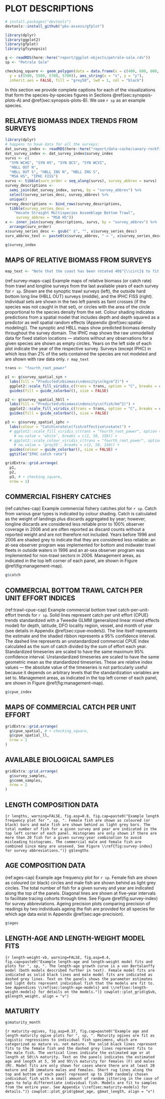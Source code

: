 # PLOT DESCRIPTIONS {#sec:plot-descriptions}

```r
# install.packages("devtools")
devtools::install_github("pbs-assess/gfplot")
```

```r
library(dplyr)
library(ggplot2)
library(gfplot)
library(gfsynopsis)
```

```r
g <- readRDS(here::here("report/ggplot-objects/petrale-sole.rds"))
sp <- "Petrale Sole"
```

<!-- A fake square to use to get the aspect ratio of the maps correct: -->

```r
checking_square <- geom_polygon(data = data.frame(x = c(400, 600, 600, 400),
  y = c(5500, 5500, 5700, 5700)), aes_string(x = "x", y = "y"),
  inherit.aes = FALSE, fill = "grey50", lwd = 1, col = "black")
```

In this section we provide complete captions for each of the
visualizations that form the species-by-species figures in
Sections \@ref(sec:synopsis-plots-A) and \@ref(sec:synopsis-plots-B). We use `r sp` as an example species.

\clearpage

## RELATIVE BIOMASS INDEX TRENDS FROM SURVEYS

```r
library(dplyr)
# happens to have data for all the surveys:
dat_survey_index <- readRDS(here::here("report/data-cache/canary-rockfish.rds"))
dat_survey_index <- dat_survey_index$survey_index
survs <- c(
  "SYN WCHG", "SYN HS", "SYN QCS", "SYN WCVI",
  "HBLL OUT N",
  "HBLL OUT S", "HBLL INS N", "HBLL INS S",
  "MSA HS", "IPHC FISS")
survs <- tibble(surv_order = seq_along(survs), survey_abbrev = survs)
survey_descriptions <-
  semi_join(dat_survey_index, survs, by = "survey_abbrev") %>%
  select(survey_series_desc, survey_abbrev) %>%
  unique()
survey_descriptions <- bind_rows(survey_descriptions,
  tibble(survey_series_desc =
    "Hecate Straight Multispecies Assemblage Bottom Trawl",
     survey_abbrev = "MSA HS"))
x <- inner_join(survey_descriptions, survs, by = "survey_abbrev") %>%
  arrange(surv_order)
x$survey_series_desc <- gsub(" $", "", x$survey_series_desc)
surv_abbrev_text <- paste0(x$survey_abbrev, " = ", x$survey_series_desc, collapse = ", ")
```

```r
g$survey_index
```

\clearpage

## MAPS OF RELATIVE BIOMASS FROM SURVEYS

```r
map_text <- "Note that the coast has been rotated 40$^{\\circ}$ to fit all the maps in the available space. Depth contours are shown at 100m, 200m, and 500m."
```

<!-- TODO: Add back the checking square and make sure these maps are still the right aspect ratio. -->

(ref:survey-maps-cap) Example maps of relative biomass (or catch rate) from
trawl and longline surveys from the last available years of each survey for 
`r sp`. Shown are the synoptic trawl surveys (left), the outside hard bottom long
line (HBLL OUT) surveys (middle), and the IPHC FISS (right). Individual sets are
shown in the two left panels as faint crosses (if the species was not caught in
that set), or circles with the area of the circle proportional to the species
density from the set. Colour shading indicates predictions from a spatial model
that includes depth and depth squared as a predictor as well spatial random
effects (Appendix \@ref(sec:spatial-modeling)). The synoptic and HBLL maps show
predicted biomass density throughout the survey domain. The IPHC map shows the
raw unmodelled data for fixed station locations --- stations without any
observations for a given species are shown as empty circles. Years on the left
side of each plot indicate the year of the respective survey. Surveys (except
IPHC) in which less than 2\% of the sets contained the species are not modeled and are shown with raw data only. `r map_text`

```r

trans <- "fourth_root_power"

p1 <- g$survey_spatial_syn +
  labs(fill = "Predicted\nbiomass\ndensity\n(kg/m^2)") +
  ggplot2::scale_fill_viridis_c(trans = trans, option = "C", breaks = c(0.1, 0.6)) +
  guides(fill = guide_colorbar(), size = FALSE)

p2 <- g$survey_spatial_hbll +
  labs(fill = "Predicted\nbiomass\ndensity\n(fish/km^2)") +
  ggplot2::scale_fill_viridis_c(trans = trans, option = "C", breaks = c(2, 10, 50)) +
  guides(fill = guide_colorbar(), size = FALSE)

p3 <- g$survey_spatial_iphc +
  labs(colour = "Catch\nrate\n(fish/effective\nskate)") +
  # ggplot2::scale_fill_viridis_c(trans = "fourth_root_power", option = "C",
    # na.value = 'white', breaks = c(2, 50, 150)) +
  # ggplot2::scale_colour_viridis_c(trans = "fourth_root_power", option = "C",
    # na.value = 'grey35', breaks = c(2, 50, 150)) +
  guides(colour = guide_colorbar(), size = FALSE) +
  ggtitle("IPHC catch rate")

gridExtra::grid.arrange(
  p1,
  p2,
  p3, # + checking_square,
  nrow = 1)
```

\clearpage

## COMMERCIAL FISHERY CATCHES

<!-- % TODO: Might need to preface with the commercial groundfish area map or provide a link to groundfish webpage: http://www.pac.dfo-mpo.gc.ca/fm-gp/commercial/ground-fond/index-eng.html See also for North to South orientation of plots: coastwide, 5CDE, 5AB, 3CD. -->

(ref:catches-cap) Example commercial fishery catches plot for `r sp`. Catch from various gear types is indicated by colour shading. Catch is calculated as the weight of landings plus discards aggregated by year; however, longline discards are considered less reliable prior to 100% observer coverage in 2006 and are often reported as discard counts without a reported weight and are not therefore not included. Years before 1996 and 2006 are shaded grey to indicate that they are considered less reliable: an at-sea observer program was implemented for bottom and midwater trawl fleets in outside waters in 1996 and an at-sea observer program was implemented for non-trawl sectors in 2006. Management areas, as indicated in the top left corner of each panel, are shown in Figure \@ref(fig:management-map).

```r
g$catch
```

\clearpage

## COMMERCIAL BOTTOM TRAWL CATCH PER UNIT EFFORT INDICES

(ref:trawl-cpue-cap) Example commercial bottom trawl catch-per-unit-effort
trends for `r sp`. Solid lines represent catch per unit effort (CPUE) trends
standardized with a Tweedie GLMM (generalized linear mixed effects model) for
depth, latitude, DFO locality region, vessel, and month of year (see details in
Appendix \@ref(sec:cpue-models)). The line itself represents the estimate and
the shaded ribbon represents a 95\% confidence interval. The dashed line
represents an unstandardized commercial CPUE index calculated as the sum of
catch divided by the sum of effort each year. Standardized timeseries are scaled
to have the same maximum 95\% confidence interval. Unstandardized timeseries are
scaled to have the same geometric mean as the standardized timeseries. These are
relative index values --- the absolute value of the timeseries is not
particularly useful because it depends on arbitrary levels that the standardization variables are set to. Management areas, as indicated in the top left corner of each panel, are shown in Figure \@ref(fig:management-map).

```r
g$cpue_index
```

\clearpage

## MAPS OF COMMERCIAL CATCH PER UNIT EFFORT

```r
gridExtra::grid.arrange(
  g$cpue_spatial, # + checking_square,
  g$cpue_spatial_ll,
  nrow = 1
)
```

\clearpage

## AVAILABLE BIOLOGICAL SAMPLES {#sec:bio-samples}

```r
gridExtra::grid.arrange(
  g$survey_samples,
  g$comm_samples,
  nrow = 2
)
```

\clearpage

## LENGTH COMPOSITION DATA

<!-- % TODO: Is this min n for biosamples to be statistically significant? If so explain rationale. Which I may steal for my in-season halibut work! -->

```{r lengths, warning=FALSE, fig.asp=0.8, fig.cap=paste0("Example length frequency plot for ", sp, ". Female fish are shown as coloured (or black) bars and male fish are shown behind as light grey bars. The total number of fish for a given survey and year are indicated in the top left corner of each panel. Histograms are only shown if there are more than 20 fish for a given survey-year combination to avoid misleading histograms. The commercial male and female fish are combined since many are unsexed. See Figure \\ref{fig:survey-index} for survey abbreviations.")}
g$lengths
```

<!-- TODO: Add something to the caption about the commercial length samples being combined across the sexes. -->

\clearpage

## AGE COMPOSITION DATA

(ref:ages-cap) Example age frequency plot for `r sp`. Female fish are shown as coloured (or black) circles and male fish are shown behind as light grey circles. The total number of fish for a given survey and year are indicated along the top of the panels. Diagonal lines are shown at five-year intervals to facilitate tracing cohorts through time. See Figure \@ref(fig:survey-index) for survey abbreviations. Ageing precision plots comparing precision of readings by two individuals ageing the fish are provided for all species for which age data exist in Appendix \@ref(sec:age-precision).

```r
g$ages
```

<!-- TODO: Implement of the weighted lengths and ages? If I do then adjust the caption accordingly and reference the original weighting. -->

\clearpage

## LENGTH-AGE AND LENGTH-WEIGHT MODEL FITS

```{r length-weight-vb, warning=FALSE, fig.asp=0.4, fig.cap=paste0("Example length-age and length-weight model fits and plots for ", sp, ". The length-age growth curve is a von Bertalanffy model (both models described further in text). Female model fits are indicated as solid black lines and male model fits are indicated as dashed grey lines. Text on the panels shows the parameter estimates and light dots represent individual fish that the models are fit to. See Appendices \\ref{sec:length-age-models} and \\ref{sec:length-weight-models} for details on the models.")}
cowplot::plot_grid(g$vb, g$length_weight, align = "v")
```

<!-- % TODO: I only fit models in cases where there were more than 100 fish samples for -->
<!-- % a given species-sex combination. -->

\clearpage

## MATURITY

```r
g$maturity_month
```

```{r maturity-ogives, fig.asp=0.37, fig.cap=paste0("Example age and length maturity ogive plots for ", sp, ". Maturity ogives are fit as logistic regressions to individual fish specimens, which are categorized as mature vs. not mature. The solid black lines represent fits to the female fish and the dashed grey lines represent fits to the male fish. The vertical lines indicate the estimated age or at length at 50\\% maturity. Text on the panels indicates the estimated age and length at 5, 50 and 95\\% maturity for females (F) and males (M). Model fits are only shown for cases where there are at least 20 mature and 20 immature males and females. Short rug lines along the top and bottom of each panel represent up to 1500 randomly chosen individual fish with a small amount of random jittering in the case of ages to help differentiate individual fish. Models are fit to samples from the entire year. See Appendix \\ref{sec:maturity-models} for details.")}
cowplot::plot_grid(g$mat_age, g$mat_length, align = "v")
```

\clearpage
